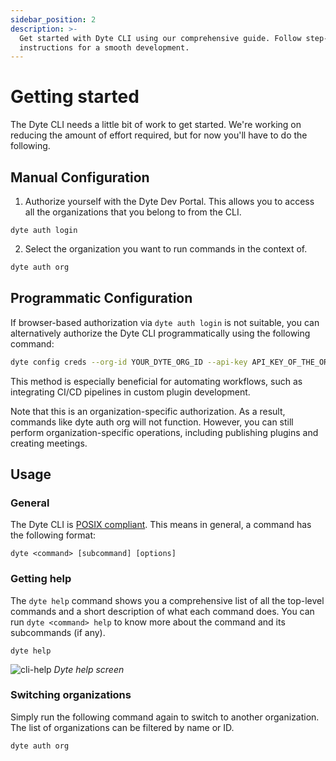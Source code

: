```yaml
---
sidebar_position: 2
description: >-
  Get started with Dyte CLI using our comprehensive guide. Follow step-by-step
  instructions for a smooth development.
---
```


# Getting started

The Dyte CLI needs a little bit of work to get started. We're working on
reducing the amount of effort required, but for now you'll have to do the
following.

## Manual Configuration

1. Authorize yourself with the Dyte Dev Portal. This allows you to access all
   the organizations that you belong to from the CLI.

```shell
dyte auth login
```

2. Select the organization you want to run commands in the context of.

```bash
dyte auth org
```

## Programmatic Configuration

If browser-based authorization via `dyte auth login` is not suitable, you can alternatively authorize the Dyte CLI programmatically using the following command:

```bash
dyte config creds --org-id YOUR_DYTE_ORG_ID --api-key API_KEY_OF_THE_ORG
```

This method is especially beneficial for automating workflows, such as integrating CI/CD pipelines in custom plugin development.

Note that this is an organization-specific authorization. As a result, commands like dyte auth org will not function. However, you can still perform organization-specific operations, including publishing plugins and creating meetings.

## Usage

### General

The Dyte CLI is
[POSIX compliant](https://pubs.opengroup.org/onlinepubs/9699919799/basedefs/V1_chap12.html).
This means in general, a command has the following format:

```shell
dyte <command> [subcommand] [options]
```

### Getting help

The `dyte help` command shows you a comprehensive list of all the top-level
commands and a short description of what each command does. You can run
`dyte <command> help` to know more about the command and its subcommands (if
any).

```shell
dyte help
```

![cli-help](/static/cli/cli-help.png#terminal) _Dyte help screen_

### Switching organizations

Simply run the following command again to switch to another organization. The
list of organizations can be filtered by name or ID.

```shell
dyte auth org
```

<head>
  <title>CLI Getting started</title>
  <meta
    name="description"
    content="Get started with Dyte CLI using our comprehensive guide. Follow step-by-step instructions for a smooth development."
  />
</head>
